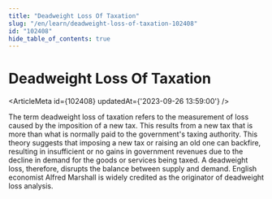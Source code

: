 ```yaml
---
title: "Deadweight Loss Of Taxation"
slug: "/en/learn/deadweight-loss-of-taxation-102408"
id: "102408"
hide_table_of_contents: true
---
```



# Deadweight Loss Of Taxation

<ArticleMeta id={102408} updatedAt={'2023-09-26 13:59:00'} />
<div className='border-solid border-b border-t-0 my-4 border-[var(--ifm-color-gray-300)]' />

The term deadweight loss of taxation refers to the measurement of loss caused by the imposition of a new tax. This results from a new tax that is more than what is normally paid to the government's taxing authority. This theory suggests that imposing a new tax or raising an old one can backfire, resulting in insufficient or no gains in government revenues due to the decline in demand for the goods or services being taxed. A deadweight loss, therefore, disrupts the balance between supply and demand. English economist Alfred Marshall is widely credited as the originator of deadweight loss analysis.
